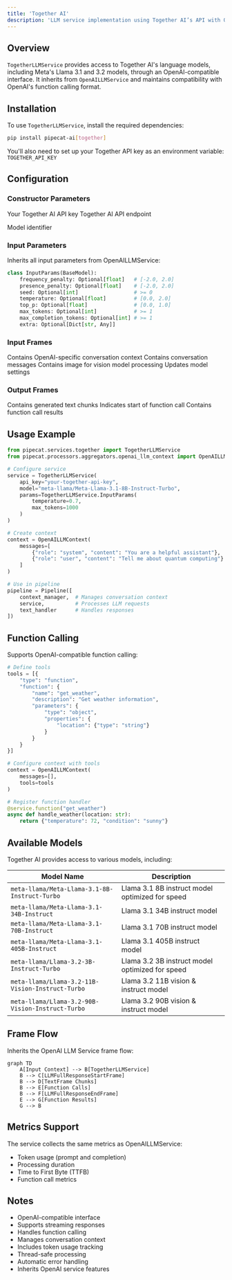 ```yaml
---
title: 'Together AI'
description: 'LLM service implementation using Together AI’s API with OpenAI-compatible interface'
---
```


## Overview

`TogetherLLMService` provides access to Together AI's language models, including Meta's Llama 3.1 and 3.2 models, through an OpenAI-compatible interface. It inherits from `OpenAILLMService` and maintains compatibility with OpenAI's function calling format.

## Installation

To use `TogetherLLMService`, install the required dependencies:

```bash
pip install pipecat-ai[together]
```

You'll also need to set up your Together API key as an environment variable: `TOGETHER_API_KEY`

## Configuration

### Constructor Parameters

<ParamField path="api_key" type="str" required>
  Your Together AI API key
</ParamField>

<ParamField path="base_url" type="str" default="https://api.together.xyz/v1">
  Together AI API endpoint
</ParamField>

<ParamField
  path="model"
  type="str"
  default="meta-llama/Meta-Llama-3.1-8B-Instruct-Turbo">
  Model identifier
</ParamField>

### Input Parameters

Inherits all input parameters from OpenAILLMService:

```python
class InputParams(BaseModel):
    frequency_penalty: Optional[float]   # [-2.0, 2.0]
    presence_penalty: Optional[float]    # [-2.0, 2.0]
    seed: Optional[int]                  # >= 0
    temperature: Optional[float]         # [0.0, 2.0]
    top_p: Optional[float]               # [0.0, 1.0]
    max_tokens: Optional[int]            # >= 1
    max_completion_tokens: Optional[int] # >= 1
    extra: Optional[Dict[str, Any]]
```

### Input Frames

<ParamField path="OpenAILLMContextFrame" type="Frame">
  Contains OpenAI-specific conversation context
</ParamField>

<ParamField path="LLMMessagesFrame" type="Frame">
  Contains conversation messages
</ParamField>

<ParamField path="VisionImageRawFrame" type="Frame">
  Contains image for vision model processing
</ParamField>

<ParamField path="LLMUpdateSettingsFrame" type="Frame">
  Updates model settings
</ParamField>

### Output Frames

<ParamField path="TextFrame" type="Frame">
  Contains generated text chunks
</ParamField>

<ParamField path="FunctionCallInProgressFrame" type="Frame">
  Indicates start of function call
</ParamField>

<ParamField path="FunctionCallResultFrame" type="Frame">
  Contains function call results
</ParamField>

## Usage Example

```python
from pipecat.services.together import TogetherLLMService
from pipecat.processors.aggregators.openai_llm_context import OpenAILLMContext

# Configure service
service = TogetherLLMService(
    api_key="your-together-api-key",
    model="meta-llama/Meta-Llama-3.1-8B-Instruct-Turbo",
    params=TogetherLLMService.InputParams(
        temperature=0.7,
        max_tokens=1000
    )
)

# Create context
context = OpenAILLMContext(
    messages=[
        {"role": "system", "content": "You are a helpful assistant"},
        {"role": "user", "content": "Tell me about quantum computing"}
    ]
)

# Use in pipeline
pipeline = Pipeline([
    context_manager,  # Manages conversation context
    service,          # Processes LLM requests
    text_handler      # Handles responses
])
```

## Function Calling

Supports OpenAI-compatible function calling:

```python
# Define tools
tools = [{
    "type": "function",
    "function": {
        "name": "get_weather",
        "description": "Get weather information",
        "parameters": {
            "type": "object",
            "properties": {
                "location": {"type": "string"}
            }
        }
    }
}]

# Configure context with tools
context = OpenAILLMContext(
    messages=[],
    tools=tools
)

# Register function handler
@service.function("get_weather")
async def handle_weather(location: str):
    return {"temperature": 72, "condition": "sunny"}
```

## Available Models

Together AI provides access to various models, including:

| Model Name                                       | Description                                     |
| ------------------------------------------------ | ----------------------------------------------- |
| `meta-llama/Meta-Llama-3.1-8B-Instruct-Turbo`    | Llama 3.1 8B instruct model optimized for speed |
| `meta-llama/Meta-Llama-3.1-34B-Instruct`         | Llama 3.1 34B instruct model                    |
| `meta-llama/Meta-Llama-3.1-70B-Instruct`         | Llama 3.1 70B instruct model                    |
| `meta-llama/Meta-Llama-3.1-405B-Instruct`        | Llama 3.1 405B instruct model                   |
| `meta-llama/Llama-3.2-3B-Instruct-Turbo`         | Llama 3.2 3B instruct model optimized for speed |
| `meta-llama/Llama-3.2-11B-Vision-Instruct-Turbo` | Llama 3.2 11B vision & instruct model           |
| `meta-llama/Llama-3.2-90B-Vision-Instruct-Turbo` | Llama 3.2 90B vision & instruct model           |

## Frame Flow

Inherits the OpenAI LLM Service frame flow:

```mermaid
graph TD
    A[Input Context] --> B[TogetherLLMService]
    B --> C[LLMFullResponseStartFrame]
    B --> D[TextFrame Chunks]
    B --> E[Function Calls]
    B --> F[LLMFullResponseEndFrame]
    E --> G[Function Results]
    G --> B
```

## Metrics Support

The service collects the same metrics as OpenAILLMService:

- Token usage (prompt and completion)
- Processing duration
- Time to First Byte (TTFB)
- Function call metrics

## Notes

- OpenAI-compatible interface
- Supports streaming responses
- Handles function calling
- Manages conversation context
- Includes token usage tracking
- Thread-safe processing
- Automatic error handling
- Inherits OpenAI service features
